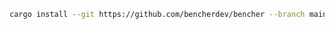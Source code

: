 ```sh
cargo install --git https://github.com/bencherdev/bencher --branch main --locked --force bencher_cli
```